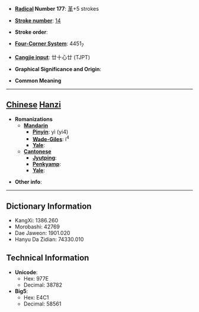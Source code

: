 * '''[[Wiktionary:Chinese radical index| Radical]] Number 177''': [[Wiktionary:Chinese radical index 革|革]]+5 strokes

* '''[[Wiktionary:Chinese total strokes index|Stroke number]]''': [[Wiktionary:Chinese total strokes index 14|14]]

* '''Stroke order''': 

* '''[[Wiktionary:Chinese four corner index|Four-Corner System]]''': 4451<sub>7</sub>

* '''[[Wiktionary:Chinese Cangjie index|Cangjie input]]''': 廿十心廿 (TJPT)

* '''Graphical Significance and Origin''': 

* '''Common Meaning'''

----

== [[Chinese]] [[Hanzi]] ==

* '''Romanizations'''
** '''[[Mandarin]]'''
*** '''[[Pinyin]]''': yì (yi4)
*** '''[[Wade-Giles]]''': i<sup>4</sup>
*** '''[[Yale]]''': 
** '''[[Cantonese]]'''
*** '''[[Jyutping]]''':
*** '''[[Penkyamp]]''': 
*** '''[[Yale]]''': 

* '''Other info''': 

----

== Dictionary Information ==

* KangXi: 1386.260
* Morobashi: 42769
* Dae Jaweon: 1901.020
* Hanyu Da Zidian: 74330.010

== Technical Information ==

* '''Unicode''':
** Hex: 977E
** Decimal: 38782
* '''Big5''':
** Hex: E4C1
** Decimal: 58561